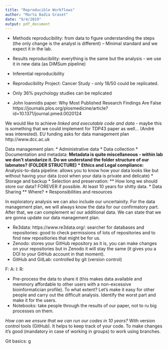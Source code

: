 ```yaml
---
title: "Reproducible Workflows"
author: "Marta Badia Graset"
date: "9/4/2019"
output: pdf_document
---
```


- Methods reproducibility: from data to figure understanding the steps (the only change is the analyst is different) -- Minimal standard and we expect it in the lab. 
- Results reproducibility: everything is the same but the analysis - we use it in new data (as DiMSum pipeline)
- Inferential reproducibility

* Reproducibility Project: Cancer Study - only 18/50 could be replicated. 
* Only 36% psychology studies can be replicated
* John Ioannidis paper: Why Most Published Research Findings Are False https://journals.plos.org/plosmedicine/article?id=10.1371/journal.pmed.0020124 

We would like to achieve *linked and executable code and data* - maybe this is something that we could implement for TDP43 paper as well... (André was interested). 
EU funding asks for data management plan http://www.dcc.ac.uk

Data management plan: 
* Administrative data
* Data collection 
* Documentation and metadata: 
**Metadata is quite miscellaneous - within lab we don't standarize it. Do we understand the folder structure of our labmates? (FOLDER STRUCTURE)
* Ethics and Legal compliance: 
** Analysis-to-data pipeline: allows you to know how your data looks like but without having your data (cool when your data is private and delicate)
* Storage and backup 
* Selection and preservation: 
** How long we should store our data? FOREVER if possible. At least 10 years for shitty data. 
* Data Sharing
** Where?
* Responsibilities and resources

In exploratory analysis we can also include our uncertainity. For the data management plan, we will always know the data for our confirmatory part. After that, we can complement w/ our additional data. We can state that we are gonna update our data management plan. 

* Re3data: https://www.re3data.org/: searcher for databases and repositories: good to check permissions of lots of repositories and to find new repositiories that might be for us.
* Zenodo: stores your GitHub repository as it is, you can make changes on your repositories but in Zenodo it will stay the same (it gives you a DOI to your GitHub account in that moment). 
* GitHub and GitLab: controlled by git (version control)

F:
A:
I:
R:

* Pre-process the data to share it (this makes data available and memmory affordable to other users with a non-excessive bioinformatician profile). To what extent? Let's make it easy for other people and carry out the difficult analysis. Identify the worst part and make it for the users. 
* Notebooks: take people through the results of our paper, not to ru big processes on them. 

*How can we ensure that we can run our codes in 10 years?*
With version control tools (GitHub). It helps to keep track of your code. To make changes it's good (mandatory in case of working in groups) to work using branches. 

Git basics: 
g


